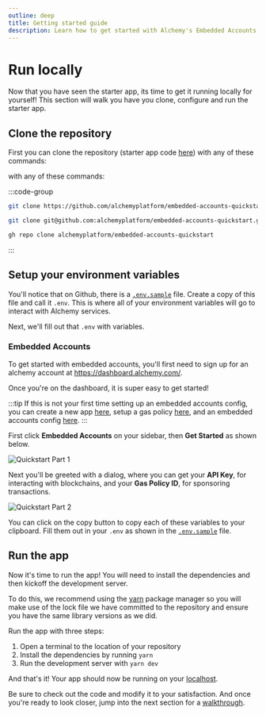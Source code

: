 ```yaml
---
outline: deep
title: Getting started guide
description: Learn how to get started with Alchemy's Embedded Accounts using Account Kit and the Alchemy Signer, Modular Account, Rundler and Gas Manager.
---
```


# Run locally

Now that you have seen the starter app, its time to get it running locally for yourself! This section will walk you have you clone, configure and run the starter app.

## Clone the repository

First you can clone the repository (starter app code [here](https://github.com/alchemyplatform/embedded-accounts-quickstart)) with any of these commands:


with any of these commands:

:::code-group

```bash [https]
git clone https://github.com/alchemyplatform/embedded-accounts-quickstart.git
```

```bash [ssh]
git clone git@github.com:alchemyplatform/embedded-accounts-quickstart.git
```

```bash [github cli]
gh repo clone alchemyplatform/embedded-accounts-quickstart
```

:::

## Setup your environment variables

You'll notice that on Github, there is a [`.env.sample`](https://github.com/alchemyplatform/embedded-accounts-quickstart/blob/main/.env.sample) file. Create a copy of this file and call it `.env`. This is where all of your environment variables will go to interact with Alchemy services.

Next, we'll fill out that `.env` with variables.

### Embedded Accounts

To get started with embedded accounts, you'll first need to sign up for an alchemy account at https://dashboard.alchemy.com/.

Once you're on the dashboard, it is super easy to get started!

:::tip
If this is not your first time setting up an embedded accounts config, you can create a new app [here](https://dashboard.alchemy.com/apps), setup a gas policy [here](https://dashboard.alchemy.com/gas-manager), and an embedded accounts config [here](https://dashboard.alchemy.com/accounts).
:::

First click **Embedded Accounts** on your sidebar, then **Get Started** as shown below.

<img
  src="/images/getting-started/embedded-quickstart-1.png"
  alt="Quickstart Part 1"
/>

Next you'll be greeted with a dialog, where you can get your **API Key**, for interacting with blockchains, and your **Gas Policy ID**, for sponsoring transactions.

<img
  src="/images/getting-started/embedded-quickstart-2.png"
  alt="Quickstart Part 2"
/>

You can click on the copy button to copy each of these variables to your clipboard. Fill them out in your `.env` as shown in the [`.env.sample`](https://github.com/alchemyplatform/embedded-accounts-quickstart/blob/main/.env.sample) file.

## Run the app

Now it's time to run the app! You will need to install the dependencies and then kickoff the development server.

To do this, we recommend using the [yarn](https://yarnpkg.com/) package manager so you will make use of the lock file we have committed to the repository and ensure you have the same library versions as we did.

Run the app with three steps:

1. Open a terminal to the location of your repository
2. Install the dependencies by running `yarn`
3. Run the development server with `yarn dev`

And that's it! Your app should now be running on your [localhost](http://localhost:3000).

Be sure to check out the code and modify it to your satisfaction. And once you're ready to look closer, jump into the next section for a [walkthrough](/getting-started/walkthrough).
